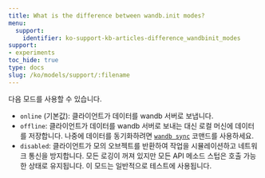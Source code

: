 ```yaml
---
title: What is the difference between wandb.init modes?
menu:
  support:
    identifier: ko-support-kb-articles-difference_wandbinit_modes
support:
- experiments
toc_hide: true
type: docs
slug: /ko/models/support/:filename
---
```


다음 모드를 사용할 수 있습니다.

* `online` (기본값): 클라이언트가 데이터를 wandb 서버로 보냅니다.
* `offline`: 클라이언트가 데이터를 wandb 서버로 보내는 대신 로컬 머신에 데이터를 저장합니다. 나중에 데이터를 동기화하려면 [`wandb sync`](/ko/models/ref/cli/wandb-sync) 코맨드를 사용하세요.
* `disabled`: 클라이언트가 모의 오브젝트를 반환하여 작업을 시뮬레이션하고 네트워크 통신을 방지합니다. 모든 로깅이 꺼져 있지만 모든 API 메소드 스텁은 호출 가능한 상태로 유지됩니다. 이 모드는 일반적으로 테스트에 사용됩니다.
